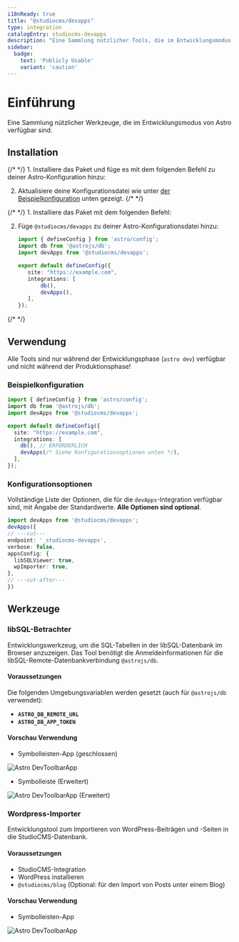 ```yaml
---
i18nReady: true
title: "@studiocms/devapps"
type: integration
catalogEntry: studiocms-devapps
description: "Eine Sammlung nützlicher Tools, die im Entwicklungsmodus in Astro verfügbar sind"
sidebar:
  badge: 
    text: 'Publicly Usable'
    variant: 'caution'
---
```



# Einführung

Eine Sammlung nützlicher Werkzeuge, die im Entwicklungsmodus von Astro verfügbar sind.

## Installation

<Tabs syncKey='install-method'>
  <TabItem label="Astro-Methode" icon='astro'>
{/* <Steps> */}
1. Installiere das Paket und füge es mit dem folgenden Befehl zu deiner Astro-Konfiguration hinzu:

   <PackageManagers type="exec" pkg="astro" args="add @studiocms/devapps" />

2. Aktualisiere deine Konfigurationsdatei wie unter [der Beispielkonfiguration](#beispielkonfiguration) unten gezeigt.
{/* </Steps> */}
  </TabItem>
  <TabItem label="Manuelle Methode" icon='seti:powershell'>
{/* <Steps> */}
1. Installiere das Paket mit dem folgenden Befehl:

   <PackageManagers pkg="@studiocms/devapps" />

2. Füge `@studiocms/devapps` zu deiner Astro-Konfigurationsdatei hinzu:

   ```ts twoslash title="astro.config.mjs" ins={3, 9}
   import { defineConfig } from 'astro/config';
   import db from '@astrojs/db';
   import devApps from '@studiocms/devapps'; 

   export default defineConfig({
      site: "https://example.com",
      integrations: [
          db(),
          devApps(), 
      ],
   });
   ```
{/* </Steps> */}
  </TabItem>
</Tabs>

## Verwendung

Alle Tools sind nur während der Entwicklungsphase (`astro dev`) verfügbar und nicht während der Produktionsphase!

### Beispielkonfiguration

```ts twoslash title="astro.config.mjs" {2, 8} ins={3, 9}
import { defineConfig } from 'astro/config';
import db from '@astrojs/db';
import devApps from '@studiocms/devapps';

export default defineConfig({
  site: "https://example.com",
  integrations: [
    db(), // ERFORDERLICH
    devApps(/* Siehe Konfigurationsoptionen unten */),
  ],
});
```

### Konfigurationsoptionen

Vollständige Liste der Optionen, die für die `devApps`-Integration verfügbar sind, mit Angabe der Standardwerte. **Alle Optionen sind optional**.

```ts twoslash 
import devApps from '@studiocms/devapps';
devApps({
// ---cut---
endpoint: '_studiocms-devapps',
verbose: false,
appsConfig: {
  libSQLViewer: true,
  wpImporter: true,
},
// ---cut-after---
})
```

## Werkzeuge

### libSQL-Betrachter

Entwicklungswerkzeug, um die SQL-Tabellen in der libSQL-Datenbank im Browser anzuzeigen. Das Tool benötigt die Anmeldeinformationen für die libSQL-Remote-Datenbankverbindung `@astrojs/db`.

#### Voraussetzungen

Die folgenden Umgebungsvariablen werden gesetzt (auch für `@astrojs/db` verwendet):
- **`ASTRO_DB_REMOTE_URL`**
- **`ASTRO_DB_APP_TOKEN`**

#### Vorschau Verwendung

- Symbolleisten-App (geschlossen)

![Astro DevToolbarApp](~/assets/devapps/devapps-1-toolbar-app-closed.png)

- Symbolleiste (Erweitert)

![Astro DevToolbarApp (Erweitert)](~/assets/devapps/devapps-1-toolbar-app-expanded.png)

### Wordpress-Importer

Entwicklungstool zum Importieren von WordPress-Beiträgen und -Seiten in die StudioCMS-Datenbank.

#### Voraussetzungen

- StudioCMS-Integration
- WordPress installieren
- `@studiocms/blog` (Optional: für den Import von Posts unter einem Blog)

#### Vorschau Verwendung

- Symbolleisten-App

![Astro DevToolbarApp](~/assets/devapps/devapps-2-importer.png)


